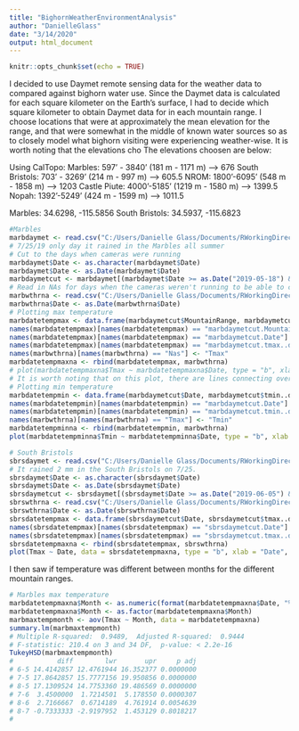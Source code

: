 ```yaml
---
title: "BighornWeatherEnvironmentAnalysis"
author: "DanielleGlass"
date: "3/14/2020"
output: html_document
---
```


```r
knitr::opts_chunk$set(echo = TRUE)
```

I decided to use Daymet remote sensing data for the weather data to compared against bighorn water use. Since the Daymet data is calculated for each square kilometer on the Earth's surface, I had to decide which square kilometer to obtain Daymet data for in each mountain range. I choose locations that were at approximately the mean elevation for the range, and that were somewhat in the middle of known water sources so as to closely model what bighorn visiting were experiencing weather-wise. It is worth noting that the elevations cho The elevations choosen are below:

Using CalTopo: 
Marbles: 597' - 3840' (181 m - 1171 m) --> 676
South Bristols: 703' - 3269' (214 m - 997 m) --> 605.5
NROM: 1800'-6095' (548 m - 1858 m) --> 1203
Castle Piute: 4000'-5185' (1219 m - 1580 m) --> 1399.5
Nopah: 1392'-5249' (424 m - 1599 m) --> 1011.5

Marbles: 34.6298, -115.5856
South Bristols: 34.5937, -115.6823



```r
#Marbles
marbdaymet <- read.csv("C:/Users/Danielle Glass/Documents/RWorkingDirectory3/Sheepies5/Marbdaymet11193_lat_34.6298_lon_-115.5856.csv", sep = ",", header = TRUE)
# 7/25/19 only day it rained in the Marbles all summer
# Cut to the days when cameras were running
marbdaymet$Date <- as.character(marbdaymet$Date)
marbdaymet$Date <- as.Date(marbdaymet$Date)
marbdaymetcut <- marbdaymet[(marbdaymet$Date >= as.Date("2019-05-18") & marbdaymet$Date <= as.Date("2019-05-24")) | (marbdaymet$Date >= as.Date("2019-06-05") & marbdaymet$Date <= as.Date("2019-06-11")) | (marbdaymet$Date >= as.Date("2019-06-19") & marbdaymet$Date <= as.Date("2019-06-22")) | (marbdaymet$Date >= as.Date("2019-06-26") & marbdaymet$Date <= as.Date("2019-06-29")) | (marbdaymet$Date >= as.Date("2019-07-11") & marbdaymet$Date <= as.Date("2019-07-13")) |  (marbdaymet$Date >= as.Date("2019-07-18") & marbdaymet$Date <= as.Date("2019-07-24")) | (marbdaymet$Date >= as.Date("2019-08-01") & marbdaymet$Date <= as.Date("2019-08-03")) | (marbdaymet$Date >= as.Date("2019-08-07") & marbdaymet$Date <= as.Date("2019-08-09")), ]
# Read in NAs for days when the cameras weren't running to be able to compare against/plot
marbwthrna <- read.csv("C:/Users/Danielle Glass/Documents/RWorkingDirectory3/Sheepies5/MarbNAweatherenvironmentalvariables.csv", sep = ",", header = TRUE)
marbwthrna$Date <- as.Date(marbwthrna$Date)
# Plotting max temperature
marbdatetempmax <- data.frame(marbdaymetcut$MountainRange, marbdaymetcut$Date, marbdaymetcut$tmax..deg.c.)
names(marbdatetempmax)[names(marbdatetempmax) == "marbdaymetcut.MountainRange"] <- "MountainRange"
names(marbdatetempmax)[names(marbdatetempmax) == "marbdaymetcut.Date"] <- "Date"
names(marbdatetempmax)[names(marbdatetempmax) == "marbdaymetcut.tmax..deg.c."] <- "Tmax"
names(marbwthrna)[names(marbwthrna) == "Nas"] <- "Tmax"
marbdatetempmaxna <- rbind(marbdatetempmax, marbwthrna)
# plot(marbdatetempmaxna$Tmax ~ marbdatetempmaxna$Date, type = "b", xlab = "Date", ylab = "Maximum Daily Temperature (°C)", main = "Marbles Maximum Daily Temperature")
# It is worth noting that on this plot, there are lines connecting over NA dates.
# Plotting min temperature
marbdatetempmin <- data.frame(marbdaymetcut$Date, marbdaymetcut$tmin..deg.c.)
names(marbdatetempmin)[names(marbdatetempmin) == "marbdaymetcut.Date"] <- "Date"
names(marbdatetempmin)[names(marbdatetempmin) == "marbdaymetcut.tmin..deg.c."] <- "Tmin"
names(marbwthrna)[names(marbwthrna) == "Tmax"] <- "Tmin"
marbdatetempminna <- rbind(marbdatetempmin, marbwthrna)
plot(marbdatetempminna$Tmin ~ marbdatetempminna$Date, type = "b", xlab = "Date", ylab = "Minimum Daily Temperature (°C)", main = "Marbles Minimum Daily Temperature")

# South Bristols
sbrsdaymet <- read.csv("C:/Users/Danielle Glass/Documents/RWorkingDirectory3/Sheepies5/SBrsDaymet11193_lat_34.5937_lon_-115.6823.csv", sep = ",", header = TRUE)
# It rained 2 mm in the South Bristols on 7/25. 
sbrsdaymet$Date <- as.character(sbrsdaymet$Date)
sbrsdaymet$Date <- as.Date(sbrsdaymet$Date)
sbrsdaymetcut <- sbrsdaymet[(sbrsdaymet$Date >= as.Date("2019-06-05") & sbrsdaymet$Date <= as.Date("2019-06-15")) | (sbrsdaymet$Date >= as.Date("2019-06-19") & sbrsdaymet$Date <= as.Date("2019-07-28")) | (sbrsdaymet$Date >= as.Date("2019-08-02") & sbrsdaymet$Date <= as.Date("2019-08-11")), ]
sbrswthrna <- read.csv("C:/Users/Danielle Glass/Documents/RWorkingDirectory3/Sheepies5/BrsSNAweatherenvironmentalvariables.csv", sep = ",", header = TRUE)
sbrswthrna$Date <- as.Date(sbrswthrna$Date)
sbrsdatetempmax <- data.frame(sbrsdaymetcut$Date, sbrsdaymetcut$tmax..deg.c.)
names(sbrsdatetempmax)[names(sbrsdatetempmax) == "sbrsdaymetcut.Date"] <- "Date"
names(sbrsdatetempmax)[names(sbrsdatetempmax) == "sbrsdaymetcut.tmax..deg.c."] <- "Tmax"
sbrsdatetempmaxna <- rbind(sbrsdatetempmax, sbrswthrna)
plot(Tmax ~ Date, data = sbrsdatetempmaxna, type = "b", xlab = "Date", ylab = "Maximum Daily Temperature (°C)", main = "South Bristols Maximum Daily Temperature")

```

I then saw if temperature was different between months for the different mountain ranges.

```r
# Marbles max temperature
marbdatetempmaxna$Month <- as.numeric(format(marbdatetempmaxna$Date, "%m"))
marbdatetempmaxna$Month <- as.factor(marbdatetempmaxna$Month)
marbmaxtempmonth <- aov(Tmax ~ Month, data = marbdatetempmaxna)
summary.lm(marbmaxtempmonth)
# Multiple R-squared:  0.9489,	Adjusted R-squared:  0.9444 
# F-statistic: 210.4 on 3 and 34 DF,  p-value: < 2.2e-16
TukeyHSD(marbmaxtempmonth)
#           diff        lwr       upr     p adj
# 6-5 14.4142857 12.4761944 16.352377 0.0000000
# 7-5 17.8642857 15.7777156 19.950856 0.0000000
# 8-5 17.1309524 14.7753360 19.486569 0.0000000
# 7-6  3.4500000  1.7214501  5.178550 0.0000307
# 8-6  2.7166667  0.6714189  4.761914 0.0054639
# 8-7 -0.7333333 -2.9197952  1.453129 0.8018217
# 

```





```r


```

